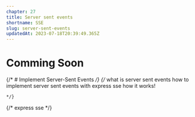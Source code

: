 ```yaml
---
chapter: 27
title: Server sent events
shortname: SSE
slug: server-sent-events
updatedAt: 2023-07-18T20:39:49.365Z
---
```


# Comming Soon

{/* # Implement Server-Sent Events */}
    {/* 
        what is server sent events
        how to implement server sent events with express sse
        how it works!
     
    */}
{/* express sse */}

